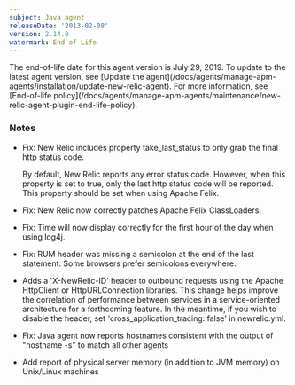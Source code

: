 ```yaml
---
subject: Java agent
releaseDate: '2013-02-08'
version: 2.14.0
watermark: End of Life
---
```


<Callout variant="important">
  The end-of-life date for this agent version is July 29, 2019. To update to the latest agent version, see [Update the agent](/docs/agents/manage-apm-agents/installation/update-new-relic-agent). For more information, see [End-of-life policy](/docs/agents/manage-apm-agents/maintenance/new-relic-agent-plugin-end-life-policy).
</Callout>

### Notes

* Fix: New Relic includes property take_last_status to only grab the final http status code.

  By default, New Relic reports any error status code. However, when this property is set to true, only the last http status code will be reported. This property should be set when using Apache Felix.
* Fix: New Relic now correctly patches Apache Felix ClassLoaders.
* Fix: Time will now display correctly for the first hour of the day when using log4j.
* Fix: RUM header was missing a semicolon at the end of the last statement. Some browsers prefer semicolons everywhere.
* Adds a 'X-NewRelic-ID' header to outbound requests using the Apache HttpClient or HttpURLConnection libraries. This change helps improve the correlation of performance between services in a service-oriented architecture for a forthcoming feature. In the meantime, if you wish to disable the header, set 'cross_application_tracing: false' in newrelic.yml.
* Fix: Java agent now reports hostnames consistent with the output of "hostname -s" to match all other agents
* Add report of physical server memory (in addition to JVM memory) on Unix/Linux machines
